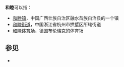 {{Wiktionary|和睦}}
'''和睦'''可以指：

*[[和睦镇|和睦镇]]，中国广西壮族自治区融水苗族自治县的一个镇
*[[和睦街道|和睦街道]]，中国浙江省杭州市拱墅区所辖街道
*[[和睦体育场|和睦体育场]]，德国布伦瑞克的体育场

==参见==
*{{Lookfrom}}

{{Disambig|Cat=二字消歧义}}